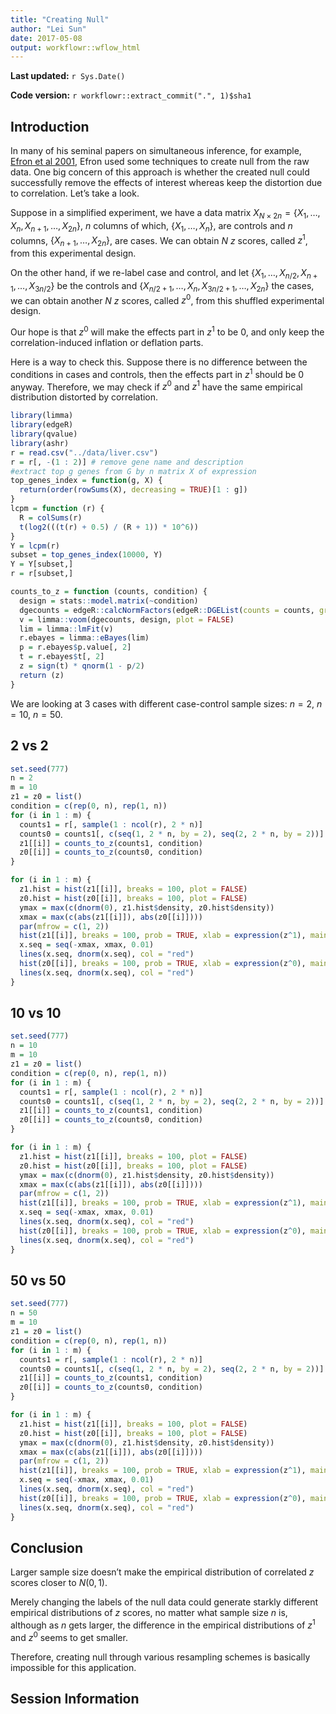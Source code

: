 ```yaml
---
title: "Creating Null"
author: "Lei Sun"
date: 2017-05-08
output: workflowr::wflow_html
---
```



**Last updated:** `r Sys.Date()`

**Code version:** `r workflowr::extract_commit(".", 1)$sha1`

## Introduction

In many of his seminal papers on simultaneous inference, for example, [Efron et al 2001](http://www.tandfonline.com/doi/abs/10.1198/016214501753382129), Efron used some techniques to create null from the raw data.  One big concern of this approach is whether the created null could successfully remove the effects of interest whereas keep the distortion due to correlation.  Let's take a look.

Suppose in a simplified experiment, we have a data matrix $X_{N \times 2n} = \left\{X_1, \ldots, X_n, X_{n + 1}, \ldots, X_{2n}\right\}$, $n$ columns of which, $\left\{X_1, \ldots, X_n\right\}$, are controls and $n$ columns, $\left\{X_{n + 1}, \ldots, X_{2n}\right\}$, are cases.  We can obtain $N$ $z$ scores, called $z^1$, from this experimental design.

On the other hand, if we re-label case and control, and let $\left\{X_1, \ldots, X_{n/2}, X_{n + 1}, \ldots, X_{3n / 2}\right\}$ be the controls and $\left\{X_{n / 2 + 1}, \ldots, X_{n}, X_{3n / 2 + 1}, \ldots, X_{2n}\right\}$ the cases, we can obtain another $N$ $z$ scores, called $z^0$, from this shuffled experimental design.

Our hope is that $z^0$ will make the effects part in $z^1$ to be $0$, and only keep the correlation-induced inflation or deflation parts.

Here is a way to check this.  Suppose there is no difference between the conditions in cases and controls, then the effects part in $z^1$ should be $0$ anyway.  Therefore, we may check if $z^0$ and $z^1$ have the same empirical distribution distorted by correlation.

```r
library(limma)
library(edgeR)
library(qvalue)
library(ashr)
r = read.csv("../data/liver.csv")
r = r[, -(1 : 2)] # remove gene name and description
#extract top g genes from G by n matrix X of expression
top_genes_index = function(g, X) {
  return(order(rowSums(X), decreasing = TRUE)[1 : g])
}
lcpm = function (r) {
  R = colSums(r)
  t(log2(((t(r) + 0.5) / (R + 1)) * 10^6))
}
Y = lcpm(r)
subset = top_genes_index(10000, Y)
Y = Y[subset,]
r = r[subset,]
```

```r
counts_to_z = function (counts, condition) {
  design = stats::model.matrix(~condition)
  dgecounts = edgeR::calcNormFactors(edgeR::DGEList(counts = counts, group = condition))
  v = limma::voom(dgecounts, design, plot = FALSE)
  lim = limma::lmFit(v)
  r.ebayes = limma::eBayes(lim)
  p = r.ebayes$p.value[, 2]
  t = r.ebayes$t[, 2]
  z = sign(t) * qnorm(1 - p/2)
  return (z)
}
```

We are looking at $3$ cases with different case-control sample sizes: $n = 2$, $n = 10$, $n = 50$.

## 2 vs 2

```r
set.seed(777)
n = 2
m = 10
z1 = z0 = list()
condition = c(rep(0, n), rep(1, n))
for (i in 1 : m) {
  counts1 = r[, sample(1 : ncol(r), 2 * n)]
  counts0 = counts1[, c(seq(1, 2 * n, by = 2), seq(2, 2 * n, by = 2))]
  z1[[i]] = counts_to_z(counts1, condition)
  z0[[i]] = counts_to_z(counts0, condition)
}
```

```r
for (i in 1 : m) {
  z1.hist = hist(z1[[i]], breaks = 100, plot = FALSE)
  z0.hist = hist(z0[[i]], breaks = 100, plot = FALSE)
  ymax = max(c(dnorm(0), z1.hist$density, z0.hist$density))
  xmax = max(c(abs(z1[[i]]), abs(z0[[i]])))
  par(mfrow = c(1, 2))
  hist(z1[[i]], breaks = 100, prob = TRUE, xlab = expression(z^1), main = expression(paste("Histogram of ", z^1)), ylim = c(0, ymax), xlim = c(-xmax, xmax))
  x.seq = seq(-xmax, xmax, 0.01)
  lines(x.seq, dnorm(x.seq), col = "red")
  hist(z0[[i]], breaks = 100, prob = TRUE, xlab = expression(z^0), main = expression(paste("Histogram of ", z^0)), ylim = c(0, ymax), xlim = c(-xmax, xmax))
  lines(x.seq, dnorm(x.seq), col = "red")
}
```

## 10 vs 10

```r
set.seed(777)
n = 10
m = 10
z1 = z0 = list()
condition = c(rep(0, n), rep(1, n))
for (i in 1 : m) {
  counts1 = r[, sample(1 : ncol(r), 2 * n)]
  counts0 = counts1[, c(seq(1, 2 * n, by = 2), seq(2, 2 * n, by = 2))]
  z1[[i]] = counts_to_z(counts1, condition)
  z0[[i]] = counts_to_z(counts0, condition)
}
```

```r
for (i in 1 : m) {
  z1.hist = hist(z1[[i]], breaks = 100, plot = FALSE)
  z0.hist = hist(z0[[i]], breaks = 100, plot = FALSE)
  ymax = max(c(dnorm(0), z1.hist$density, z0.hist$density))
  xmax = max(c(abs(z1[[i]]), abs(z0[[i]])))
  par(mfrow = c(1, 2))
  hist(z1[[i]], breaks = 100, prob = TRUE, xlab = expression(z^1), main = expression(paste("Histogram of ", z^1)), ylim = c(0, ymax), xlim = c(-xmax, xmax))
  x.seq = seq(-xmax, xmax, 0.01)
  lines(x.seq, dnorm(x.seq), col = "red")
  hist(z0[[i]], breaks = 100, prob = TRUE, xlab = expression(z^0), main = expression(paste("Histogram of ", z^0)), ylim = c(0, ymax), xlim = c(-xmax, xmax))
  lines(x.seq, dnorm(x.seq), col = "red")
}
```

## 50 vs 50

```r
set.seed(777)
n = 50
m = 10
z1 = z0 = list()
condition = c(rep(0, n), rep(1, n))
for (i in 1 : m) {
  counts1 = r[, sample(1 : ncol(r), 2 * n)]
  counts0 = counts1[, c(seq(1, 2 * n, by = 2), seq(2, 2 * n, by = 2))]
  z1[[i]] = counts_to_z(counts1, condition)
  z0[[i]] = counts_to_z(counts0, condition)
}
```

```r
for (i in 1 : m) {
  z1.hist = hist(z1[[i]], breaks = 100, plot = FALSE)
  z0.hist = hist(z0[[i]], breaks = 100, plot = FALSE)
  ymax = max(c(dnorm(0), z1.hist$density, z0.hist$density))
  xmax = max(c(abs(z1[[i]]), abs(z0[[i]])))
  par(mfrow = c(1, 2))
  hist(z1[[i]], breaks = 100, prob = TRUE, xlab = expression(z^1), main = expression(paste("Histogram of ", z^1)), ylim = c(0, ymax), xlim = c(-xmax, xmax))
  x.seq = seq(-xmax, xmax, 0.01)
  lines(x.seq, dnorm(x.seq), col = "red")
  hist(z0[[i]], breaks = 100, prob = TRUE, xlab = expression(z^0), main = expression(paste("Histogram of ", z^0)), ylim = c(0, ymax), xlim = c(-xmax, xmax))
  lines(x.seq, dnorm(x.seq), col = "red")
}
```


## Conclusion

Larger sample size doesn't make the empirical distribution of correlated $z$ scores closer to $N\left(0, 1\right)$.

Merely changing the labels of the null data could generate starkly different empirical distributions of $z$ scores, no matter what sample size $n$ is, although as $n$ gets larger, the difference in the empirical distributions of $z^1$ and $z^0$ seems to get smaller.

Therefore, creating null through various resampling schemes is basically impossible for this application.

## Session Information

